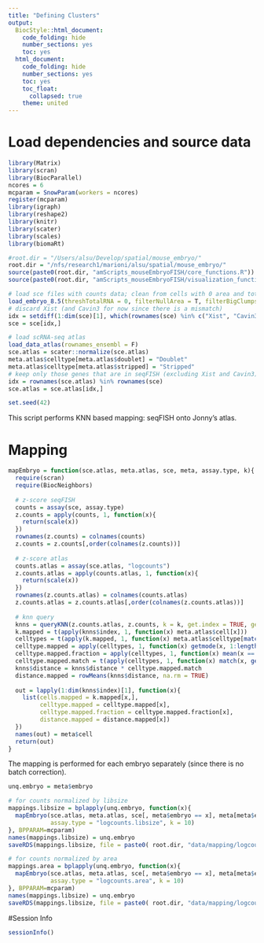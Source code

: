 ```yaml
---
title: "Defining Clusters"
output:
  BiocStyle::html_document:
    code_folding: hide
    number_sections: yes
    toc: yes  
  html_document:
    code_folding: hide
    number_sections: yes
    toc: yes
    toc_float:
      collapsed: true
    theme: united
---
```


# Load dependencies and source data

```r

library(Matrix)
library(scran)
library(BiocParallel)
ncores = 6
mcparam = SnowParam(workers = ncores)
register(mcparam)
library(igraph)
library(reshape2)
library(knitr)
library(scater)
library(scales)
library(biomaRt)

#root.dir = "/Users/alsu/Develop/spatial/mouse_embryo/"
root.dir = "/nfs/research1/marioni/alsu/spatial/mouse_embryo/"
source(paste0(root.dir, "amScripts_mouseEmbryoFISH/core_functions.R"))
source(paste0(root.dir, "amScripts_mouseEmbryoFISH/visualization_functions.R"))

# load sce files with counts data; clean from cells with 0 area and total # mRNA < user's threshold 
load_embryo_8.5(threshTotalRNA = 0, filterNullArea = T, filterBigClumps = T)
# discard Xist (and Cavin3 for now since there is a mismatch)
idx = setdiff(1:dim(sce)[1], which(rownames(sce) %in% c("Xist", "Cavin3")) )
sce = sce[idx,]

# load scRNA-seq atlas
load_data_atlas(rownames_ensembl = F)
sce.atlas = scater::normalize(sce.atlas)
meta.atlas$celltype[meta.atlas$doublet] = "Doublet"
meta.atlas$celltype[meta.atlas$stripped] = "Stripped"
# keep only those genes that are in seqFISH (excluding Xist and Cavin3)
idx = rownames(sce.atlas) %in% rownames(sce)
sce.atlas = sce.atlas[idx,]

set.seed(42)


```

This script performs KNN based mapping: seqFISH onto Jonny's atlas.

# Mapping 

```r

mapEmbryo = function(sce.atlas, meta.atlas, sce, meta, assay.type, k){
  require(scran)
  require(BiocNeighbors)
  
  # z-score seqFISH
  counts = assay(sce, assay.type)
  z.counts = apply(counts, 1, function(x){
    return(scale(x))
  })
  rownames(z.counts) = colnames(counts)
  z.counts = z.counts[,order(colnames(z.counts))]
  
  # z-score atlas
  counts.atlas = assay(sce.atlas, "logcounts")
  z.counts.atlas = apply(counts.atlas, 1, function(x){
    return(scale(x))
  })
  rownames(z.counts.atlas) = colnames(counts.atlas)
  z.counts.atlas = z.counts.atlas[,order(colnames(z.counts.atlas))]
  
  # knn query
  knns = queryKNN(z.counts.atlas, z.counts, k = k, get.index = TRUE, get.distance = TRUE)
  k.mapped = t(apply(knns$index, 1, function(x) meta.atlas$cell[x]))
  celltypes = t(apply(k.mapped, 1, function(x) meta.atlas$celltype[match(x, meta.atlas$cell)]))
  celltype.mapped = apply(celltypes, 1, function(x) getmode(x, 1:length(x)))
  celltype.mapped.fraction = apply(celltypes, 1, function(x) mean(x == getmode(x, 1:length(x))))
  celltype.mapped.match = t(apply(celltypes, 1, function(x) match(x, getmode(x, 1:length(x)))))
  knns$distance = knns$distance * celltype.mapped.match
  distance.mapped = rowMeans(knns$distance, na.rm = TRUE)
  
  out = lapply(1:dim(knns$index)[1], function(x){
    list(cells.mapped = k.mapped[x,],
         celltype.mapped = celltype.mapped[x],
         celltype.mapped.fraction = celltype.mapped.fraction[x],
         distance.mapped = distance.mapped[x])
  })
  names(out) = meta$cell
  return(out)
}

```

The mapping is performed for each embryo separately (since there is no batch correction).

```r

unq.embryo = meta$embryo

# for counts normalized by libsize
mappings.libsize = bplapply(unq.embryo, function(x){
  mapEmbryo(sce.atlas, meta.atlas, sce[, meta$embryo == x], meta[meta$embryo == x,], 
            assay.type = "logcounts.libsize", k = 10)
}, BPPARAM=mcparam)
names(mappings.libsize) = unq.embryo
saveRDS(mappings.libsize, file = paste0( root.dir, "data/mapping/logcounts_libsize__knn.rds"))

# for counts normalized by area
mappings.area = bplapply(unq.embryo, function(x){
  mapEmbryo(sce.atlas, meta.atlas, sce[, meta$embryo == x], meta[meta$embryo == x,], 
            assay.type = "logcounts.area", k = 10)
}, BPPARAM=mcparam)
names(mappings.libsize) = unq.embryo
saveRDS(mappings.libsize, file = paste0( root.dir, "data/mapping/logcounts_area__knn.rds"))

```


#Session Info
```r
sessionInfo()
```
